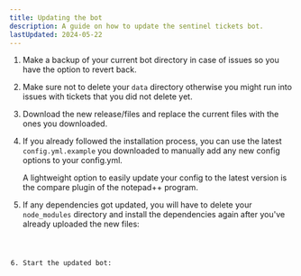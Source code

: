 ```yaml
---
title: Updating the bot
description: A guide on how to update the sentinel tickets bot.
lastUpdated: 2024-05-22
---
```



<Steps>

1. Make a backup of your current bot directory in case of issues so you have the option to revert back.

2. Make sure not to delete your `data` directory otherwise you might run into issues with tickets that you did not delete yet.

3. Download the new release/files and replace the current files with the ones you downloaded.

4. If you already followed the installation process, you can use the latest `config.yml.example` you downloaded to manually add any new config options to your config.yml.

   <Aside type="tip">

   A lightweight option to easily update your config to the latest version is the compare plugin of the notepad++ program.

   </Aside>

5. If any dependencies got updated, you will have to delete your `node_modules` directory and install the dependencies again after you've already uploaded the new files:

   <Code code="npm install" lang="shellscript" />

6. Start the updated bot:
   <Code code="npm start" lang="shellscript" />
</Steps>
